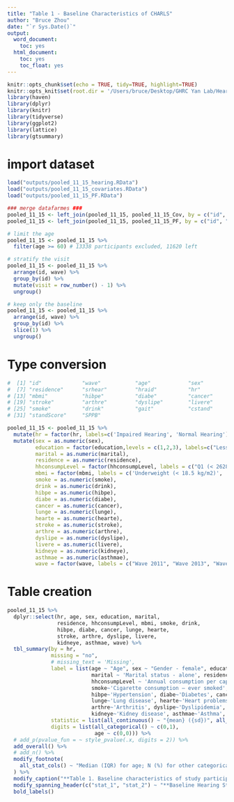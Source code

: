 ```yaml
---
title: "Table 1 - Baseline Characteristics of CHARLS"
author: "Bruce Zhou"
date: "`r Sys.Date()`"
output:
  word_document:
    toc: yes
  html_document:
    toc: yes
    toc_float: yes
---
```


```r
knitr::opts_chunk$set(echo = TRUE, tidy=TRUE, highlight=TRUE)
knitr::opts_knit$set(root.dir = '/Users/bruce/Desktop/GHRC Yan Lab/Hearing impairment & PF 2023')
library(haven)
library(dplyr)
library(knitr)
library(tidyverse)
library(ggplot2)
library(lattice)
library(gtsummary)
```

# import dataset

```r
load("outputs/pooled_11_15_hearing.RData")
load("outputs/pooled_11_15_covariates.RData")
load("outputs/pooled_11_15_PF.RData")

### merge datafarmes ###
pooled_11_15 <- left_join(pooled_11_15, pooled_11_15_Cov, by = c("id", "wave"))
pooled_11_15 <- left_join(pooled_11_15, pooled_11_15_PF, by = c("id", "wave"))

# limit the age
pooled_11_15 <- pooled_11_15 %>%
  filter(age >= 60) # 13338 participants excluded, 11620 left

# stratify the visit
pooled_11_15 <- pooled_11_15 %>%
  arrange(id, wave) %>%
  group_by(id) %>%
  mutate(visit = row_number() - 1) %>%
  ungroup()

# keep only the baseline
pooled_11_15 <- pooled_11_15 %>%
  arrange(id, wave) %>%
  group_by(id) %>%
  slice(1) %>%
  ungroup()
```

# Type conversion

```r

#  [1] "id"             "wave"           "age"            "sex"            "education"      "marital"       
#  [7] "residence"      "srhear"         "hraid"          "hr"             "visit"          "hhconsumpLevel"
# [13] "mbmi"           "hibpe"          "diabe"          "cancer"         "lunge"          "hearte"        
# [19] "stroke"         "arthre"         "dyslipe"        "livere"         "kidneye"        "asthmae"       
# [25] "smoke"          "drink"          "gait"           "cstand"         "balance"        "gaitScore"     
# [31] "standScore"     "SPPB"

pooled_11_15 <- pooled_11_15 %>%
  mutate(hr = factor(hr, labels=c('Impaired Hearing', 'Normal Hearing'), levels=c(1,0))) %>%
  mutate(sex = as.numeric(sex),
         education = factor(education,levels = c(1,2,3), labels=c("Less than lower secondary","Upper secondary & vocational training","Tertiary")),
         marital = as.numeric(marital),
         residence = as.numeric(residence),
         hhconsumpLevel = factor(hhconsumpLevel, labels = c("Q1 (< 2628)", "Q2 (2628 – 4528)", "Q3 (4528 - 8288)", "Q4 (> 8288)")),
         mbmi = factor(mbmi, labels = c('Underweight (< 18.5 kg/m2)', 'Normal Weight (18.5 – 23 kg/m2)', 'Overweight (23 – 25 kg/m2)', 'Obesity (>= 25 kg/m2)')),
         smoke = as.numeric(smoke),
         drink = as.numeric(drink),
         hibpe = as.numeric(hibpe),
         diabe = as.numeric(diabe),
         cancer = as.numeric(cancer),
         lunge = as.numeric(lunge),
         hearte = as.numeric(hearte),
         stroke = as.numeric(stroke),
         arthre = as.numeric(arthre),
         dyslipe = as.numeric(dyslipe),
         livere = as.numeric(livere),
         kidneye = as.numeric(kidneye),
         asthmae = as.numeric(asthmae),
         wave = factor(wave, labels = c("Wave 2011", "Wave 2013", "Wave 2015")))
``` 

# Table creation

```r
pooled_11_15 %>%
  dplyr::select(hr, age, sex, education, marital,
                residence, hhconsumpLevel, mbmi, smoke, drink,
                hibpe, diabe, cancer, lunge, hearte,
                stroke, arthre, dyslipe, livere,
                kidneye, asthmae, wave) %>%
  tbl_summary(by = hr, 
              missing = "no",
              # missing_text = 'Missing',
              label = list(age ~ "Age", sex ~ "Gender - female", education ~ "Education level",
                           marital ~ 'Marital status - alone', residence ~ 'Residence – rural',
                           hhconsumpLevel ~ 'Annual consumption per capita (RMB)', mbmi ~ 'Body mass index (BMI)',
                           smoke~'Cigarette consumption – ever smoked', drink~'Alcohol consumption – ever drank',
                           hibpe~'Hypertension', diabe~'Diabetes', cancer~'Cancer',
                           lunge~'Lung disease', hearte~'Heart problems', stroke~'Stroke',
                           arthre~'Arthritis', dyslipe~'Dyslipidemia', livere~'Liver disease',
                           kidneye~'Kidney disease', asthmae~'Asthma', wave ~ 'Enrollment wave'),
              statistic = list(all_continuous() ~ "{mean} ({sd})", all_categorical() ~ "{n} ({p}%)", age ~ "{median} ({IQR})"),
              digits = list(all_categorical() ~ c(0,1),
                            age ~ c(0,0))) %>%
  # add_p(pvalue_fun = ~ style_pvalue(.x, digits = 2)) %>%
  add_overall() %>%
  # add_n() %>%
  modify_footnote(
    all_stat_cols() ~ "Median (IQR) for age; N (%) for other categorical variables."
  ) %>%
  modify_caption("**Table 1. Baseline characteristics of study participants in CHARLS wave 2011 - 2015**") %>%
  modify_spanning_header(c("stat_1", "stat_2") ~ "**Baseline Hearing Status**") %>%
  bold_labels()
```



